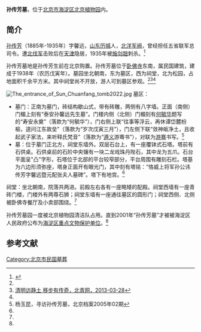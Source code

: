 {{文物保护单位
| 省名 = 北京市
| 市/县名 = 北京市海淀区
| 图片 = [[File:Tomb_of_Sun_Chuanfang_in_Haidian.jpg|250px]]
| 名称 = 孙传芳墓
| 编号 = 3-？
| 分类 = 近现代重要史迹及代表性建筑
| 所在 = 北京植物园内
| 时代 = 民国
| 登录 =2001年11月
}}

'''孙传芳墓'''，位于[[北京市|北京市]][[海淀区|海淀区]][[北京植物园|北京植物园]]内。

==简介== 
[[孙传芳|孙传芳]]（1885年-1935年）字馨远，[[山东|山东]][[历城|历城]]人，[[北洋军阀|北洋军阀]]，曾经担任五省联军总司令。遭[[北伐军|北伐军]]击败后在[[天津|天津]]隐居，1935年被[[施剑翘|施剑翘]]刺杀。<ref name=bjhd>{{Cite web |url=http://www.haidianmuseum.com/hdbwg/yhd_69.htm |title=孙传芳墓介绍，北京市海淀区博物馆，于2014-09-26查阅 |access-date=2014-09-25 |archive-url=https://web.archive.org/web/20160304192933/http://www.haidianmuseum.com/hdbwg/yhd_69.htm |archive-date=2016-03-04 |dead-url=yes }}</ref>

孙传芳墓地是孙传芳生前在北京购置。孙传芳墓位于[[北京卧佛寺|卧佛寺]]东南，属民国建筑，建成于1938年（农历戊寅年）。墓园坐北朝南，东为墓区，西为祠堂，北为松园，占地面积千余平方米。其中祠堂尚不开放，游人可到墓区参观。<ref name=bjhd/><ref>[http://bjyouth.ynet.com/3.1/1303/28/7913652.html 清明访静土 移步有传奇，北青网，2013-03-28]{{dead link|date=2017年12月 |bot=InternetArchiveBot |fix-attempted=yes }}</ref><ref name=yyk/>

[[File:The_entrance_of_Sun_Chuanfang_tomb2022.jpg|thumb]]
墓区：
*墓门：正南为墓门，砖结构歇山式，带有砖雕，两侧有八字墙。正面（南侧）门楣上刻有“泰安孙馨远先生墓”。门楼内侧（北侧）门楣刻有[[何毓华|何毓华]]题写的“寿安永奠”（落款为“何毓华”），门右侧上联“往事等浮云，再休谭岱麓枌榆，遑问江东故垒”（落款为“岁次戊寅三月”），门左侧下联“敛神皈净土，且收起武子家法，来听释氏梵音”（落款为“[[遵义|遵义]]游骞书”），对联为[[游骞|游骞]]书写。<ref name=yyk>杨玉昆，寻访孙传芳墓，北京档案2005年02期</ref>
*墓：位于墓门正北方，祠堂东墙外。双层石台上，有一座覆钵式石塔。塔前有石供桌。石供桌前的石阶中央镶有一块二龙戏珠丹陛石，其中龙为五爪。石台平面呈"凸"字形，石塔位于北部的平台较窄部分，平台周围有雕刻石栏。塔基为六边形须弥座，塔身正面开有眼光门，其中刻有塔铭：“恪威上将军孙公讳传芳字馨远暨元配张夫人墓碑”。塔下有地宫。<ref name=yyk/>

祠堂：坐北朝南，院落共两进。前殿左右各有一座略矮的配殿。祠堂西墙有一座青砖门楼，门楼外有两尊石狮；祠堂东墙有一座通往墓区的圆形门；祠堂西侧、北侧被卧佛寺餐厅及小卖部围绕。<ref name=yyk/>

孙传芳墓园一度被北京植物园清洁队占用。直到2001年“孙传芳墓”才被被海淀区人民政府公布为[[海淀区文物保护单位|海淀区重点文物保护单位]]。<ref name=bjhd/>

==参考文献==
{{reflist}}

[[Category:北京市民国墓葬|Category:北京市民国墓葬]]